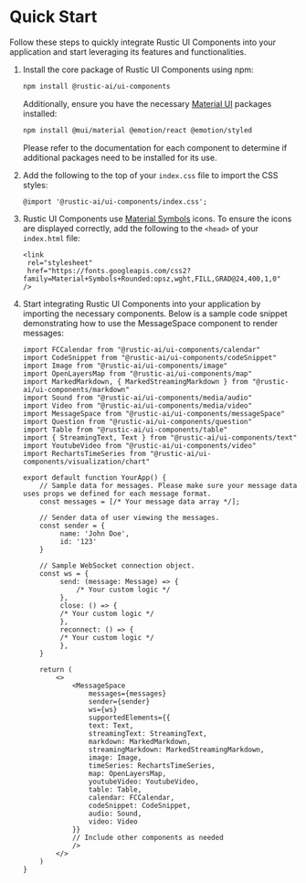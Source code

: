
<Meta title="Documentation/Quick Start" />

# Quick Start

Follow these steps to quickly integrate Rustic UI Components into your application and start leveraging its features and functionalities.

1. Install the core package of Rustic UI Components using npm:

   ```bash
   npm install @rustic-ai/ui-components
   ```

   Additionally, ensure you have the necessary [Material UI](https://mui.com/material-ui/) packages installed:

   ```bash
   npm install @mui/material @emotion/react @emotion/styled
   ```

   Please refer to the documentation for each component to determine if additional packages need to be installed for its use.

2. Add the following to the top of your `index.css` file to import the CSS styles:

   ```
   @import '@rustic-ai/ui-components/index.css';
   ```

3. Rustic UI Components use [Material Symbols](https://fonts.google.com/icons) icons. To ensure the icons are displayed correctly, add the following to the `<head>` of your `index.html` file:

   ```
   <link
    rel="stylesheet"
    href="https://fonts.googleapis.com/css2?family=Material+Symbols+Rounded:opsz,wght,FILL,GRAD@24,400,1,0"
   />
   ```

4. Start integrating Rustic UI Components into your application by importing the necessary components. Below is a sample code snippet demonstrating how to use the MessageSpace component to render messages:

   ```
   import FCCalendar from "@rustic-ai/ui-components/calendar"
   import CodeSnippet from "@rustic-ai/ui-components/codeSnippet"
   import Image from "@rustic-ai/ui-components/image"
   import OpenLayersMap from "@rustic-ai/ui-components/map"
   import MarkedMarkdown, { MarkedStreamingMarkdown } from "@rustic-ai/ui-components/markdown"
   import Sound from "@rustic-ai/ui-components/media/audio"
   import Video from "@rustic-ai/ui-components/media/video"
   import MessageSpace from "@rustic-ai/ui-components/messageSpace"
   import Question from "@rustic-ai/ui-components/question"
   import Table from "@rustic-ai/ui-components/table"
   import { StreamingText, Text } from "@rustic-ai/ui-components/text"
   import YoutubeVideo from "@rustic-ai/ui-components/video"
   import RechartsTimeSeries from "@rustic-ai/ui-components/visualization/chart"

   export default function YourApp() {
       // Sample data for messages. Please make sure your message data uses props we defined for each message format.
       const messages = [/* Your message data array */];

       // Sender data of user viewing the messages.
       const sender = {
            name: 'John Doe',
            id: '123'
       }

       // Sample WebSocket connection object.
       const ws = {
            send: (message: Message) => {
                /* Your custom logic */
            },
            close: () => {
            /* Your custom logic */
            },
            reconnect: () => {
            /* Your custom logic */
            },
       }

       return (
           <>
               <MessageSpace
                   messages={messages}
                   sender={sender}
                   ws={ws}
                   supportedElements={{
                   text: Text,
                   streamingText: StreamingText,
                   markdown: MarkedMarkdown,
                   streamingMarkdown: MarkedStreamingMarkdown,
                   image: Image,
                   timeSeries: RechartsTimeSeries,
                   map: OpenLayersMap,
                   youtubeVideo: YoutubeVideo,
                   table: Table,
                   calendar: FCCalendar,
                   codeSnippet: CodeSnippet,
                   audio: Sound,
                   video: Video
               }}
               // Include other components as needed
               />
           </>
       )
   }
   ```
